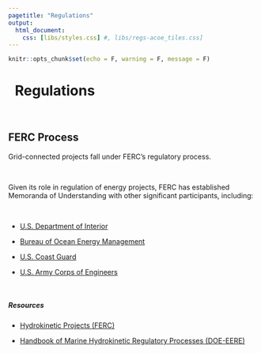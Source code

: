 ```yaml
---
pagetitle: "Regulations"
output:
  html_document:
    css: [libs/styles.css] #, libs/regs-acoe_tiles.css]
---
```


```r
knitr::opts_chunk$set(echo = F, warning = F, message = F)
```


<h1 class="title toc-ignore">
  <a href="./regs.html" style="text-decoration:none;">
    <span class="fas fa-arrow-circle-left"></span>
  </a>&nbsp; Regulations
</h1>

<br>

## FERC Process

Grid-connected projects fall under FERC’s regulatory process.

<br>

Given its role in regulation of energy projects, FERC has established Memoranda of Understanding with other significant participants, including:

<br>

- <a href="https://www.ferc.gov/sites/default/files/2020-04/mou-doi.pdf" target="_blank">U.S. Department of Interior </a>

- <a href="https://www.ferc.gov/sites/default/files/2020-06/Guidance-document-on-Outer-Continental-Shelf-development-with-DOI.pdf" target="_blank">Bureau of Ocean Energy Management </a>

- <a href="https://www.ferc.gov/sites/default/files/2020-04/mou-uscg-03-2013.pdf" target="_blank">U.S. Coast Guard </a>

- <a href="https://www.ferc.gov/sites/default/files/2020-04/07-21-16.pdf" target="_blank">U.S. Army Corps of Engineers </a>

<br>

##### **Resources**

- <a href="https://www.ferc.gov/industries-data/hydropower/licensing/hydrokinetic-projects" target="_blank">Hydrokinetic Projects (FERC) </a>
- <a href="https://www.energy.gov/sites/prod/files/2020/09/f78/mhk-regulatory-processes-handbook-2020.pdf" target="_blank">Handbook of Marine Hydrokinetic Regulatory Processes (DOE-EERE)</a>

    </li>
</ul>

